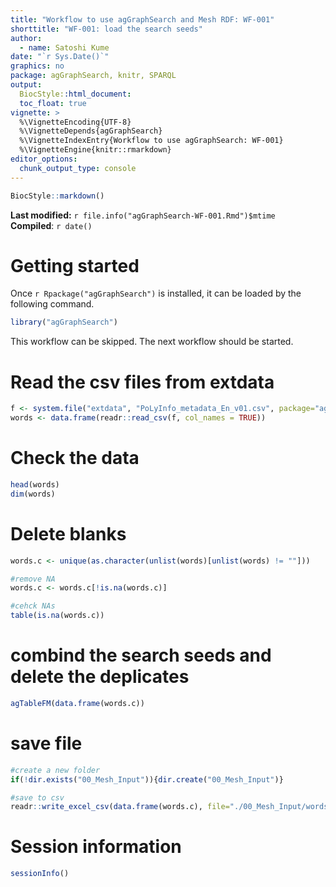 ```yaml
---
title: "Workflow to use agGraphSearch and Mesh RDF: WF-001"
shorttitle: "WF-001: load the search seeds"
author:
  - name: Satoshi Kume
date: "`r Sys.Date()`"
graphics: no
package: agGraphSearch, knitr, SPARQL
output:
  BiocStyle::html_document:
  toc_float: true
vignette: >
  %\VignetteEncoding{UTF-8}
  %\VignetteDepends{agGraphSearch}
  %\VignetteIndexEntry{Workflow to use agGraphSearch: WF-001}
  %\VignetteEngine{knitr::rmarkdown}
editor_options: 
  chunk_output_type: console
---
```


```r
BiocStyle::markdown()
```

**Last modified:** `r file.info("agGraphSearch-WF-001.Rmd")$mtime`<br />
**Compiled**: `r date()`

# Getting started

Once `r Rpackage("agGraphSearch")` is installed, it can be loaded by the following command.

```r
library("agGraphSearch")
```

This workflow can be skipped. The next workflow should be started. 

# Read the csv files from extdata

```r
f <- system.file("extdata", "PoLyInfo_metadata_En_v01.csv", package="agGraphSearch")
words <- data.frame(readr::read_csv(f, col_names = TRUE))

```

# Check the data

```r
head(words)
dim(words)

```

# Delete blanks

```r
words.c <- unique(as.character(unlist(words)[unlist(words) != ""]))

#remove NA
words.c <- words.c[!is.na(words.c)]

#cehck NAs
table(is.na(words.c))

```

# combind the search seeds and delete the deplicates

```r
agTableFM(data.frame(words.c))

```

# save file

```r
#create a new folder
if(!dir.exists("00_Mesh_Input")){dir.create("00_Mesh_Input")}

#save to csv
readr::write_excel_csv(data.frame(words.c), file="./00_Mesh_Input/words.c.csv", col_names = F)
```

# Session information {.unnumbered}
```r
sessionInfo()
```
